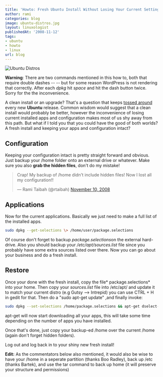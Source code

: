 ```yaml
---
title: 'Howto: Fresh Ubuntu Install Without Losing Your Current Settings'
author: rami
categories: blog
image: ubuntu-distros.jpg
layout: linuxologist
publishedAt: '2008-11-12'
tags:
- ubuntu
- howto
- linux
url: blog
---
```


![Ubuntu Distros](/assets/images/content/blog/ubuntu-distros.jpg)

**Warning**: There are  two commands mentioned in this how to, both that require double dashes -- -- but for some reason WordPress is not rendering that correctly. After each _dpkg_ hit _space_ and hit the dash button twice. Sorry for the the inconvenience.

A clean install or an upgrade? That's a question that keeps [tossed around](http://www.linux.com/feature/134517 "tossed around") every new **Ubuntu** release. Common wisdom would suggest that a clean install would probably be better, however the inconvenience of losing current installed apps and configuration makes most of us shy away from this path. But what if I told you that you could have the good of both worlds? A fresh install and keeping your apps and configuration intact?

## Configuration

Keeping your configuration intact is pretty straight forward and obvious. Just backup your /home folder onto an external drive or whatever. Make sure you also **grab the hidden files**, don't do my mistake!

<blockquote class="twitter-tweet" lang="en"><p lang="en" dir="ltr">Crap! My backup of /home didn&#39;t include hidden files! Now I lost all my configuration!!</p>&mdash; Rami Taibah (@rtaibah) <a href="https://twitter.com/rtaibah/status/999382370">November 10, 2008</a></blockquote>
<script async src="//platform.twitter.com/widgets.js" charset="utf-8"></script>

## Applications

Now for the current applications. Basically we just need to make a full list of the installed apps.

```bash
sudo dpkg --get-selections \> /home/user/package.selections
```

Of course don't forget to backup *package.selections*on the external hard-drive. Also you should backup your */etc/apt/sources.list* file since you probably have some extra sources listed over there. Now you can go about your business and do a fresh install.

## Restore

Once your done with the fresh install, copy the file* package.selections* into your home. Then copy your *sources.list* file into /etc/apt/ and update it to match your current distro (e.g Gutsy --> Intrepid) you can use CTRL + H in gedit for that. Then do a "sudo apt-get update" ,and finally invoke:

```bash
sudo dpkg --set-selections /home/package.selections && apt-get dselect-upgrade
```

apt-get will now start downloading all your apps, this will take some time depending on the number of apps you have installed.

Once that's done, just copy your backup-ed /home over the current /home (again don't forget hidden folders).

Log out and log back in to your shiny new fresh install!

**Edit:** As the commentators below also mentioned, it would also be wise to have your /home in a seperate partition (thanks Boo Radley), back  up /etc (thanks Bartek), and use the tar command to back up home (it will preserve your structure and permissions)
